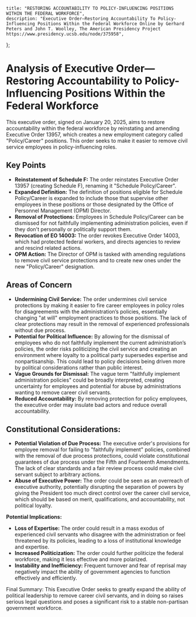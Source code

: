     title: "RESTORING ACCOUNTABILITY TO POLICY-INFLUENCING POSITIONS WITHIN THE FEDERAL WORKFORCE",
    description: "Executive Order—Restoring Accountability To Policy-Influencing Positions Within the Federal Workforce Online by Gerhard Peters and John T. Woolley, The American Presidency Project https://www.presidency.ucsb.edu/node/375958",
};

# Analysis of Executive Order—Restoring Accountability to Policy-Influencing Positions Within the Federal Workforce

This executive order, signed on January 20, 2025, aims to restore accountability within the federal workforce by reinstating and amending Executive Order 13957, which creates a new employment category called "Policy/Career" positions. This order seeks to make it easier to remove civil service employees in policy-influencing roles.

## Key Points

-   **Reinstatement of Schedule F:** The order reinstates Executive Order 13957 (creating Schedule F), renaming it "Schedule Policy/Career".
-   **Expanded Definition:** The definition of positions eligible for Schedule Policy/Career is expanded to include those that supervise other employees in these positions or those designated by the Office of Personnel Management (OPM) Director.
-   **Removal of Protections:** Employees in Schedule Policy/Career can be dismissed for not faithfully implementing administration policies, even if they don't personally or politically support them.
-   **Revocation of EO 14003:** The order revokes Executive Order 14003, which had protected federal workers, and directs agencies to review and rescind related actions.
- **OPM Action:** The Director of OPM is tasked with amending regulations to remove civil service protections and to create new ones under the new "Policy/Career" designation.

## Areas of Concern

-   **Undermining Civil Service:** The order undermines civil service protections by making it easier to fire career employees in policy roles for disagreements with the administration’s policies, essentially changing "at will" employment practices to those positions. The lack of clear protections may result in the removal of experienced professionals without due process.
-   **Potential for Political Influence:** By allowing for the dismissal of employees who do not faithfully implement the current administration’s policies, the order risks politicizing the civil service and creating an environment where loyalty to a political party supersedes expertise and nonpartisanship. This could lead to policy decisions being driven more by political considerations rather than public interest.
-   **Vague Grounds for Dismissal:** The vague term "faithfully implement administration policies" could be broadly interpreted, creating uncertainty for employees and potential for abuse by administrations wanting to remove career civil servants.
-   **Reduced Accountability:** By removing protection for policy employees, the executive order may insulate bad actors and reduce overall accountability.

## Constitutional Considerations:

-   **Potential Violation of Due Process:** The executive order's provisions for employee removal for failing to "faithfully implement" policies, combined with the removal of due process protections, could violate constitutional guarantees of due process under the Fifth and Fourteenth Amendments. The lack of clear standards and a fair review process could make civil servant subject to arbitrary actions.
-   **Abuse of Executive Power:** The order could be seen as an overreach of executive authority, potentially disrupting the separation of powers by giving the President too much direct control over the career civil service, which should be based on merit, qualifications, and accountability, not political loyalty.

**Potential Implications:**

-   **Loss of Expertise:** The order could result in a mass exodus of experienced civil servants who disagree with the administration or feel threatened by its policies, leading to a loss of institutional knowledge and expertise.
-   **Increased Politicization:** The order could further politicize the federal workforce, making it less effective and more polarized.
-   **Instability and Inefficiency:** Frequent turnover and fear of reprisal may negatively impact the ability of government agencies to function effectively and efficiently.

Final Summary: This Executive Order seeks to greatly expand the ability of political leadership to remove career civil servants, and in doing so raises serious legal questions and poses a significant risk to a stable non-partisan government workforce.
